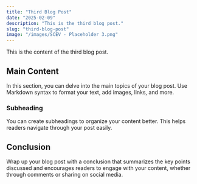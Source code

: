 ```yaml
---
title: "Third Blog Post"
date: "2025-02-09"
description: "This is the third blog post."
slug: "third-blog-post"
image: "/images/SCEV - Placeholder 3.png"
---
```


This is the content of the third blog post.

## Main Content

In this section, you can delve into the main topics of your blog post. Use Markdown syntax to format your text, add images, links, and more.

### Subheading

You can create subheadings to organize your content better. This helps readers navigate through your post easily.

## Conclusion

Wrap up your blog post with a conclusion that summarizes the key points discussed and encourages readers to engage with your content, whether through comments or sharing on social media.